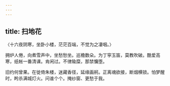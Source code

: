 ```yaml
---
---
---
```

title: 扫地花
---



〈十六夜阴寒，坐卧小楼，茫茫百端，不觉为之凄咽。〉

拥炉人倦，向煮雪声中，坐愁愁坐。巡檐数朵。为丁寜玉笛，莫教吹破。酷爱高寒，纸帐一番清课。肯闲过。不律隃糜，那禁慵堕。

旧约何曾果。在徙倚朱楼，迷藏香径，延缘画舸。正离魂欲接，断烟横锁。怕梦醒时，盻杀满城灯火。问谁个个。掩纱窗、更愁于我。